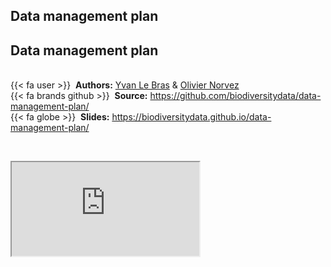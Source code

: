 ## Data management plan {.unnumbered}


::: {.callout-note icon=true appearance="simple"}
## Data management plan

<br />
{{< fa user >}} &nbsp;**Authors:** [Yvan Le Bras](https://scholar.google.fr/citations?user=PVBOyvYAAAAJ&hl=fr) & [Olivier Norvez](https://scholar.google.fr/citations?user=0HfITX4AAAAJ&hl)<br/>
{{< fa brands github >}} &nbsp;**Source:**  <https://github.com/biodiversitydata/data-management-plan/><br/>
{{< fa globe >}} &nbsp;**Slides:** <https://biodiversitydata.github.io/data-management-plan/>
:::


<br />

<div class="container">
  <iframe class="responsive-iframe" src="https://biodiversitydata.github.io/data-management-plan"></iframe>
</div>
